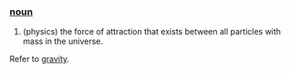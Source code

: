 === [[noun]] ===

# (physics) the force of attraction that exists between all particles with mass in the universe.

Refer to [[gravity]].